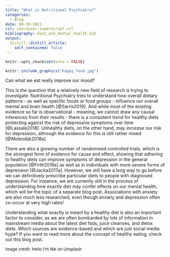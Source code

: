 ```yaml
---
title: "What is Nutritional Psychiatry?"
categories:
  - Blog
date: 09-30-2021
csl: vancouver-superscript.csl
bibliography: diet_and_mental_health.bib
output:
  distill::distill_article:
    self_contained: false
---
```

```r
knitr::opts_chunk$set(echo = FALSE)
```

```r
knitr::include_graphics("happy_food.jpg")
```

Can what we eat really improve our mood?

This is the question that a relatively new field of research is trying to investigate. Nutritional Psychiatry tries to understand how overall dietary patterns - as well as specific foods or food groups - influence our overall mental and brain health [@Sarris2019]. And while most of the existing evidence so far is observational - meaning, we cannot draw any causal inferences from their results - there is a consistent trend for healthy diets protecting against the risk of depressive symptoms over time [@Lassale2018]. Unhealthy diets, on the other hand, may *increase* our risk for depression, although the evidence for this is still rather mixed [@Molendijk2018a].

There are also a growing number of randomised controlled trials, which is the strongest form of evidence for cause and effect, showing that adhering to healthy diets can improve symptoms of depression in the general population [@Firth2019a] as well as in individuals with more severe forms of depression [@Jacka2017a]. However, we still have a long way to go before we can definitively prescribe particular diets to people with diagnosed depression. For instance, we are currently still in the process of understanding *how* exactly diet may confer effects on our mental health, which will be the topic of a separate blog post. Associations with anxiety are also much less researched, even though anxiety and depression often co-occur at very high rates!

Understanding what exactly is meant by a healthy diet is also an important factor to consider, as we are often bombarded by lots of information in mainstream media about the latest diet fads, juice cleanses, and detox diets. Which sources are evidence-based and which are just social media hype? If you want to read more about the concept of healthy eating, check out this blog post.

<font size="2">Image credit: Hello I'm Nik on Unsplash</font>
